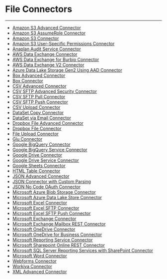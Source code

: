 


File Connectors
===============
***
* [Amazon S3 Advanced Connector](..\..\article\amazon_s3_advanced_connector\index.qmd)
* [Amazon S3 AssumeRole Connector](..\..\article\amazon_s3_assumerole_connector\index.qmd)
* [Amazon S3 Connector](..\..\article\amazon_s3_connector\index.qmd)
* [Amazon S3 User-Specific Permissions Connector](..\..\article\amazon_s3_userspecific_permissions_connector\index.qmd)
* [Anaplan Audit Service Connector](..\..\article\anaplan_audit_service_connector\index.qmd)
* [AWS Data Exchange Connector](..\..\article\aws_data_exchange_connector\index.qmd)
* [AWS Data Exchange for Burbio Connector](..\..\article\aws_data_exchange_for_burbio_connector\index.qmd)
* [AWS Data Exchange V2 Connector](..\..\article\aws_data_exchange_v2_connector\index.qmd)
* [Azure Data Lake Storage Gen2 Using AAD Connector](..\..\article\azure_data_lake_storage_gen2_using_aad_connector\index.qmd)
* [Box Advanced Connector](/s/article/360043436473)
* [Box Connector](..\..\article\box_connector\index.qmd)
* [CSV Advanced Connector](..\..\article\csv_advanced_connector\index.qmd)
* [CSV SFTP Advanced Security Connector](..\..\article\csv_sftp_advanced_security_connector\index.qmd)
* [CSV SFTP Pull Connector](..\..\article\csv_sftp_pull_connector\index.qmd)
* [CSV SFTP Push Connector](..\..\article\csv_sftp_push_connector\index.qmd)
* [CSV Upload Connector](..\..\article\csv_upload_connector\index.qmd)
* [DataSet Copy Connector](..\..\article\dataset_copy_connector\index.qmd)
* [DataSet via Email Connector](..\..\article\dataset_via_email_connector\index.qmd)
* [Dropbox File Advanced Connector](..\..\article\dropbox_file_advanced_connector\index.qmd)
* [Dropbox File Connector](..\..\article\dropbox_file_connector\index.qmd)
* [File Upload Connector](..\..\article\file_upload_connector\index.qmd)
* [Glu Connector](/s/article/360042931994)
* [Google BigQuery Connector](..\..\article\google_bigquery_connector\index.qmd)
* [Google BigQuery Service Connector](..\..\article\google_bigquery_service_connector\index.qmd)
* [Google Drive Connector](..\..\article\google_drive_connector\index.qmd)
* [Google Drive Service Connector](..\..\article\google_drive_service_connector\index.qmd)
* [Google Sheets Connector](..\..\article\google_sheets_connector\index.qmd)
* [HTML Table Connector](..\..\article\html_table_connector\index.qmd)
* [JSON Advanced Connector](..\..\article\json_advanced_connector\index.qmd)
* [JSON Connector with Custom Parsing](..\..\article\json_connector_with_custom_parsing\index.qmd)
* [JSON No Code OAuth Connector](..\..\article\json_no_code_oauth_connector\index.qmd)
* [Microsoft Azure Blob Storage Connector](..\..\article\microsoft_azure_blob_storage_connector\index.qmd)
* [Microsoft Azure Data Lake Store Connector](..\..\article\microsoft_azure_data_lake_store_connector\index.qmd)
* [Microsoft Excel Connector](..\..\article\microsoft_excel_connector\index.qmd)
* [Microsoft Excel SFTP Connector](..\..\article\microsoft_excel_sftp_connector\index.qmd)
* [Microsoft Excel SFTP Push Connector](..\..\article\microsoft_excel_sftp_push_connector\index.qmd)
* [Microsoft Exchange Connector](..\..\article\microsoft_exchange_connector\index.qmd)
* [Microsoft Exchange Mailbox REST Connector](..\..\article\microsoft_exchange_mailbox_rest_connector\index.qmd)
* [Microsoft OneDrive Connector](..\..\article\microsoft_onedrive_connector\index.qmd)
* [Microsoft OneDrive for Business Connector](..\..\article\microsoft_onedrive_for_business_connector\index.qmd)
* [Microsoft Reporting Service Connector](..\..\article\microsoft_reporting_service_connector\index.qmd)
* [Microsoft Sharepoint Online REST Connector](..\..\article\microsoft_sharepoint_online_rest_connector\index.qmd)
* [Microsoft SQL Server Reporting Services with SharePoint Connector](..\..\article\microsoft_sql_server_reporting_services_with_sharepoint_connector\index.qmd)
* [Microsoft Word Connector](..\..\article\microsoft_word_connector\index.qmd)
* [Webforms Connector](..\..\article\webforms_connector\index.qmd)
* [Workiva Connector](..\..\article\workiva_connector\index.qmd)
* [XML Advanced Connector](..\..\article\xml_advanced_connector\index.qmd)
